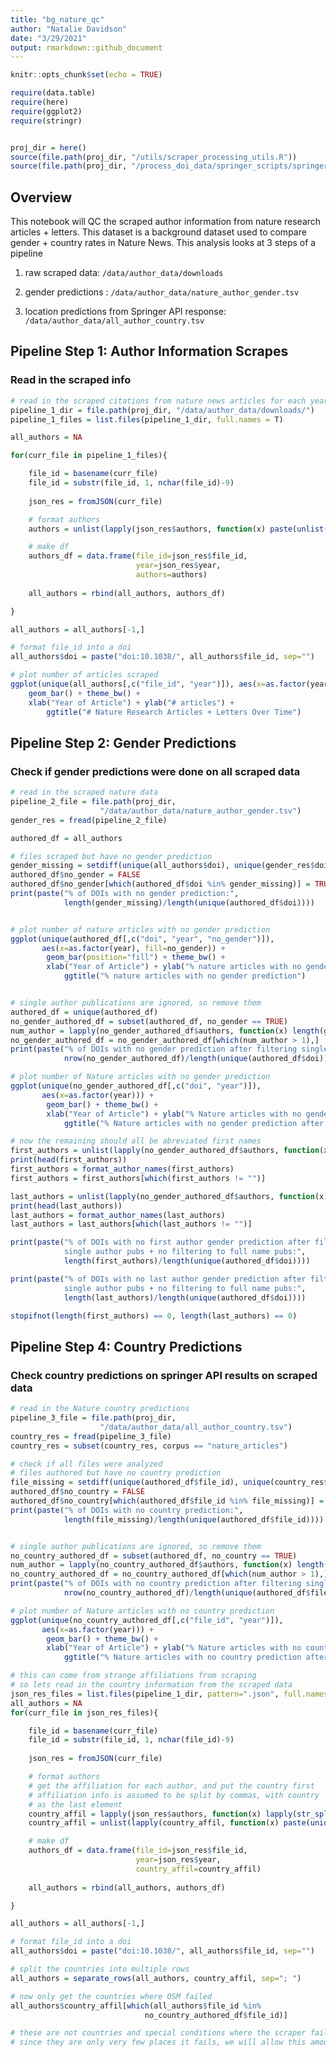 ```yaml
---
title: "bg_nature_qc"
author: "Natalie Davidson"
date: "3/29/2021"
output: rmarkdown::github_document
---
```


```r
knitr::opts_chunk$set(echo = TRUE)

require(data.table)
require(here)
require(ggplot2)
require(stringr)


proj_dir = here()
source(file.path(proj_dir, "/utils/scraper_processing_utils.R"))
source(file.path(proj_dir, "/process_doi_data/springer_scripts/springer_scrape_utils.R"))

```


## Overview

This notebook will QC the scraped author information from nature research articles + letters.
This dataset is a background dataset used to compare gender + country rates in Nature News.
This analysis looks at 3 steps of a pipeline

1. raw scraped data: `/data/author_data/downloads`

2. gender predictions : `/data/author_data/nature_author_gender.tsv`

3. location predictions from Springer API response: `/data/author_data/all_author_country.tsv`


## Pipeline Step 1: Author Information Scrapes

### Read in the scraped info

```r

# read in the scraped citations from nature news articles for each year
pipeline_1_dir = file.path(proj_dir, "/data/author_data/downloads/")
pipeline_1_files = list.files(pipeline_1_dir, full.names = T)

all_authors = NA

for(curr_file in pipeline_1_files){

    file_id = basename(curr_file)
    file_id = substr(file_id, 1, nchar(file_id)-9)
    
    json_res = fromJSON(curr_file)

    # format authors
    authors = unlist(lapply(json_res$authors, function(x) paste(unlist(x$name), collapse="; ")))

    # make df
    authors_df = data.frame(file_id=json_res$file_id,
                            year=json_res$year,
                            authors=authors)
    
    all_authors = rbind(all_authors, authors_df)

}

all_authors = all_authors[-1,]

# format file_id into a doi
all_authors$doi = paste("doi:10.1038/", all_authors$file_id, sep="")

# plot number of articles scraped
ggplot(unique(all_authors[,c("file_id", "year")]), aes(x=as.factor(year))) +
    geom_bar() + theme_bw() +
    xlab("Year of Article") + ylab("# articles") +
        ggtitle("# Nature Research Articles + Letters Over Time")

```



## Pipeline Step 2: Gender Predictions

### Check if gender predictions were done on all scraped data

```r


# read in the scraped nature data
pipeline_2_file = file.path(proj_dir,
                    "/data/author_data/nature_author_gender.tsv")
gender_res = fread(pipeline_2_file)

authored_df = all_authors

# files scraped but have no gender prediction
gender_missing = setdiff(unique(all_authors$doi), unique(gender_res$doi))
authored_df$no_gender = FALSE
authored_df$no_gender[which(authored_df$doi %in% gender_missing)] = TRUE
print(paste("% of DOIs with no gender prediction:", 
            length(gender_missing)/length(unique(authored_df$doi))))


# plot number of nature articles with no gender prediction
ggplot(unique(authored_df[,c("doi", "year", "no_gender")]), 
       aes(x=as.factor(year), fill=no_gender)) +
        geom_bar(position="fill") + theme_bw() +
        xlab("Year of Article") + ylab("% nature articles with no gender prediction") +
            ggtitle("% nature articles with no gender prediction")


# single author publications are ignored, so remove them
authored_df = unique(authored_df)
no_gender_authored_df = subset(authored_df, no_gender == TRUE)
num_author = lapply(no_gender_authored_df$authors, function(x) length(grep(";", x))+1)
no_gender_authored_df = no_gender_authored_df[which(num_author > 1),]
print(paste("% of DOIs with no gender prediction after filtering single author pubs:", 
            nrow(no_gender_authored_df)/length(unique(authored_df$doi))))

# plot number of Nature articles with no gender prediction
ggplot(unique(no_gender_authored_df[,c("doi", "year")]), 
       aes(x=as.factor(year))) +
        geom_bar() + theme_bw() +
        xlab("Year of Article") + ylab("% Nature articles with no gender prediction") +
            ggtitle("% Nature articles with no gender prediction after filtering for multi-author")

# now the remaining should all be abreviated first names
first_authors = unlist(lapply(no_gender_authored_df$authors, function(x) unlist(str_split(x, "; "))[1]))
print(head(first_authors))
first_authors = format_author_names(first_authors)
first_authors = first_authors[which(first_authors != "")]

last_authors = unlist(lapply(no_gender_authored_df$authors, function(x) rev(unlist(str_split(x, "; ")))[1]))
print(head(last_authors))
last_authors = format_author_names(last_authors)
last_authors = last_authors[which(last_authors != "")]

print(paste("% of DOIs with no first author gender prediction after filtering
            single author pubs + no filtering to full name pubs:", 
            length(first_authors)/length(unique(authored_df$doi))))

print(paste("% of DOIs with no last author gender prediction after filtering
            single author pubs + no filtering to full name pubs:", 
            length(last_authors)/length(unique(authored_df$doi))))

stopifnot(length(first_authors) == 0, length(last_authors) == 0)


```


## Pipeline Step 4: Country Predictions

### Check country predictions on springer API results on scraped data

```r


# read in the Nature country predictions
pipeline_3_file = file.path(proj_dir,
                    "/data/author_data/all_author_country.tsv")
country_res = fread(pipeline_3_file)
country_res = subset(country_res, corpus == "nature_articles")

# check if all files were analyzed
# files authored but have no country prediction
file_missing = setdiff(unique(authored_df$file_id), unique(country_res$file_id))
authored_df$no_country = FALSE
authored_df$no_country[which(authored_df$file_id %in% file_missing)] = TRUE
print(paste("% of DOIs with no country prediction:", 
            length(file_missing)/length(unique(authored_df$file_id))))


# single author publications are ignored, so remove them
no_country_authored_df = subset(authored_df, no_country == TRUE)
num_author = lapply(no_country_authored_df$authors, function(x) length(grep(";", x))+1)
no_country_authored_df = no_country_authored_df[which(num_author > 1),]
print(paste("% of DOIs with no country prediction after filtering single author pubs:", 
            nrow(no_country_authored_df)/length(unique(authored_df$file_id))))

# plot number of Nature articles with no country prediction
ggplot(unique(no_country_authored_df[,c("file_id", "year")]), 
       aes(x=as.factor(year))) +
        geom_bar() + theme_bw() +
        xlab("Year of Article") + ylab("% Nature articles with no country prediction") +
            ggtitle("% Nature articles with no country prediction after filtering for multi-author")

# this can come from strange affiliations from scraping
# so lets read in the country information from the scraped data
json_res_files = list.files(pipeline_1_dir, pattern=".json", full.names = TRUE)
all_authors = NA
for(curr_file in json_res_files){

    file_id = basename(curr_file)
    file_id = substr(file_id, 1, nchar(file_id)-9)
    
    json_res = fromJSON(curr_file)

    # format authors
    # get the affiliation for each author, and put the country first
    # affiliation info is assumed to be split by commas, with country
    # as the last element
    country_affil = lapply(json_res$authors, function(x) lapply(str_split(unlist(x$affiliation), ", "), function(x) rev(x)[[1]]))
    country_affil = unlist(lapply(country_affil, function(x) paste(unique(unlist(x)), collapse="; ")))

    # make df
    authors_df = data.frame(file_id=json_res$file_id,
                            year=json_res$year,
                            country_affil=country_affil)
    
    all_authors = rbind(all_authors, authors_df)

}

all_authors = all_authors[-1,]

# format file_id into a doi
all_authors$doi = paste("doi:10.1038/", all_authors$file_id, sep="")

# split the countries into multiple rows
all_authors = separate_rows(all_authors, country_affil, sep="; ")

# now only get the countries where OSM failed
all_authors$country_affil[which(all_authors$file_id %in% 
                              no_country_authored_df$file_id)]

# these are not countries and special conditions where the scraper fails
# since they are only very few places it fails, we will allow this amount of error
```
